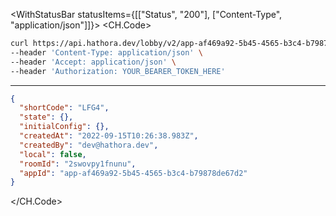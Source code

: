 

<WithStatusBar statusItems={[["Status", "200"], ["Content-Type", "application/json"]]}>
  <CH.Code>
  ```bash Example Request
  curl https://api.hathora.dev/lobby/v2/app-af469a92-5b45-4565-b3c4-b79878de67d2/setState/2swovpy1fnunu \
--header 'Content-Type: application/json' \
--header 'Accept: application/json' \
--header 'Authorization: YOUR_BEARER_TOKEN_HERE'
  ```
  ---

  ```json Example Response
  {
    "shortCode": "LFG4",
    "state": {},
    "initialConfig": {},
    "createdAt": "2022-09-15T10:26:38.983Z",
    "createdBy": "dev@hathora.dev",
    "local": false,
    "roomId": "2swovpy1fnunu",
    "appId": "app-af469a92-5b45-4565-b3c4-b79878de67d2"
  }
  ```
  </CH.Code>
</WithStatusBar>
